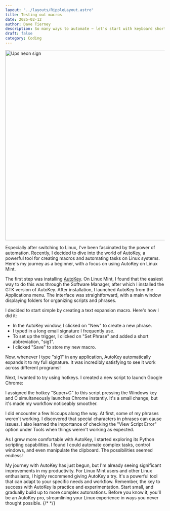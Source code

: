 ```yaml
---
layout: "../layouts/RippleLayout.astro"
title: Testing out macros
date: 2025-02-12
author: Dave Tierney
description: So many ways to automate ~ let's start with keyboard shortcuts
draft: false
category: Coding
---
```



<Image src={ups} alt="Ups neon sign" height="600" width="1200" />

Especially after switching to Linux, I've been fascinated by the power of automation. Recently, I decided to dive into the world of AutoKey, a powerful tool for creating macros and automating tasks on Linux systems. Here's my journey as a beginner, with a focus on using AutoKey on Linux Mint.

The first step was installing <a href="https://autokey.github.io/index.html" target="_blank" rel="noopener" className="whitespace-nowrap underline decoration-neon transition hover:text-neon">AutoKey</a>. On Linux Mint, I found that the easiest way to do this was through the Software Manager, after which I installed the GTK version of AutoKey. After installation, I launched AutoKey from the Applications menu. The interface was straightforward, with a main window displaying folders for organizing scripts and phrases.

I decided to start simple by creating a text expansion macro. Here's how I did it:

- In the AutoKey window, I clicked on "New" to create a new phrase.
- I typed in a long email signature I frequently use.
- To set up the trigger, I clicked on "Set Phrase" and added a short abbreviation, "sig1".
- I clicked "Save" to store my new macro.

Now, whenever I type "sig1" in any application, AutoKey automatically expands it to my full signature. It was incredibly satisfying to see it work across different programs!

Next, I wanted to try using hotkeys. I created a new script to launch Google Chrome:

I assigned the hotkey "Super+C" to this script pressing the Windows key and C simultaneously launches Chrome instantly. It's a small change, but it's made my workflow noticeably smoother.

I did encounter a few hiccups along the way. At first, some of my phrases weren't working. I discovered that special characters in phrases can cause issues. I also learned the importance of checking the "View Script Error" option under Tools when things weren't working as expected.

As I grew more comfortable with AutoKey, I started exploring its Python scripting capabilities. I found I could automate complex tasks, control windows, and even manipulate the clipboard. The possibilities seemed endless!

My journey with AutoKey has just begun, but I'm already seeing significant improvements in my productivity. For Linux Mint users and other Linux enthusiasts, I highly recommend giving AutoKey a try. It's a powerful tool that can adapt to your specific needs and workflow.
Remember, the key to success with AutoKey is practice and experimentation. Start small, and gradually build up to more complex automations. Before you know it, you'll be an AutoKey pro, streamlining your Linux experience in ways you never thought possible.
{/* <a href="" target="_blank" rel="noopener" className="whitespace-nowrap underline decoration-neon transition hover:text-neon"></a> */}
